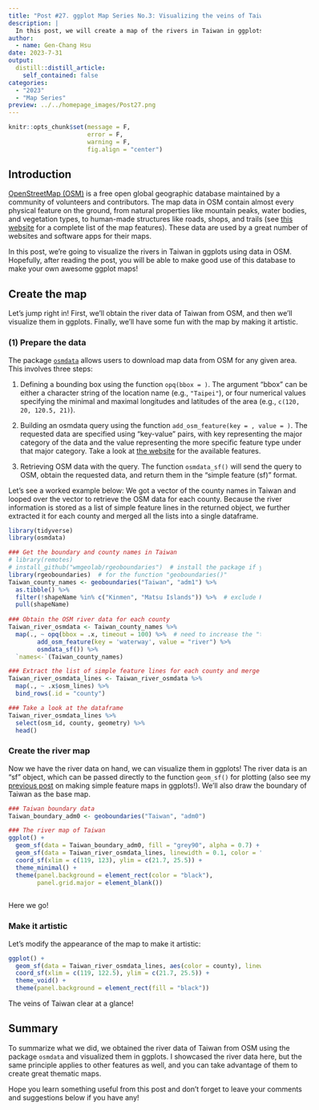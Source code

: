 ```yaml
---
title: "Post #27. ggplot Map Series No.3: Visualizing the veins of Taiwan in ggplots with `osmdata`"
description: |
  In this post, we will create a map of the rivers in Taiwan in ggplots using the package `osmdata`.
author:
  - name: Gen-Chang Hsu
date: 2023-7-31
output:
  distill::distill_article:
    self_contained: false
categories:
  - "2023"
  - "Map Series"
preview: ../../homepage_images/Post27.png
---
```


<!-- Webpage style -->

<style>
d-article a {
    color: #2780e3 !important;
      border-bottom: none !important;
}

d-article a:hover {
  color: #2780e3 !important;
    border-bottom: 2px solid !important;
}

d-byline {
  margin-left: -10% !important;
}

d-title {
  margin-left: -10%;
}

d-title h1{
  font-size: 45px;
  width: 130%;
}

d-article {
  margin-left: -10%;
}

p {
  width: 120%;
}

d-article h2 {
  width: 120%;
}

d-article h3 {
  width: 120%;
  font-size: 28px;
}

div.article-footer{
  width: 120%;
}

d-article div.sourceCode { 
  width: 120% !important;
}

d-article pre { 
  width: 120% !important;
}

div.l-body {
  width: 120% !important;
}

d-article table thead tr {
  height: 60px !important;
  width: 210px !important;
}

d-article table thead th {
  height: 60px !important;
  font-size: 22px !important;
  width: 210px !important;
}

d-article table tbody tr td {
  font-size: 21px !important;
  height: 60px !important;
  text-align: center !important;
  width: 210px !important;
}

div.l-body img {
    margin-right: 30% !important;
}

</style>

```r
knitr::opts_chunk$set(message = F, 
                      error = F, 
                      warning = F,
                      fig.align = "center")

```

<!-- Start of the article -->

## Introduction

[OpenStreetMap (OSM)](https://en.wikipedia.org/wiki/OpenStreetMap) is a free open global geographic database maintained by a community of volunteers and contributors. The map data in OSM contain almost every physical feature on the ground, from natural properties like mountain peaks, water bodies, and vegetation types, to human-made structures like roads, shops, and trails (see [this website](https://wiki.openstreetmap.org/wiki/Map_features) for a complete list of the map features). These data are used by a great number of websites and software apps for their maps.  

In this post, we're going to visualize the rivers in Taiwan in ggplots using data in OSM. Hopefully, after reading the post, you will be able to make good use of this database to make your own awesome ggplot maps!


## Create the map

Let's jump right in! First, we'll obtain the river data of Taiwan from OSM, and then we'll visualize them in ggplots. Finally, we'll have some fun with the map by making it artistic.

### (1) Prepare the data

The package [`osmdata`](https://cran.r-project.org/web/packages/osmdata/vignettes/osmdata.html#1_Introduction) allows users to download map data from OSM for any given area. This involves three steps:

1. Defining a bounding box using the function `opq(bbox = )`. The argument "bbox" can be either a character string of the location name (e.g., `"Taipei"`), or four numerical values specifying the minimal and maximal longitudes and latitudes of the area (e.g., `c(120, 20, 120.5, 21)`).

2. Building an osmdata query using the function `add_osm_feature(key = , value = )`. The requested data are specified using "key-value" pairs, with key representing the major category of the data and the value representing the more specific feature type under that major category. Take a look at [the website](https://wiki.openstreetmap.org/wiki/Map_features) for the available features. 

3. Retrieving OSM data with the query. The function `osmdata_sf()` will send the query to OSM, obtain the requested data, and return them in the "simple feature (sf)" format.

Let's see a worked example below: We got a vector of the county names in Taiwan and looped over the vector to retrieve the OSM data for each county. Because the river information is stored as a list of simple feature lines in the returned object, we further extracted it for each county and merged all the lists into a single dataframe.  

```r
library(tidyverse)
library(osmdata)

### Get the boundary and county names in Taiwan 
# library(remotes)
# install_github("wmgeolab/rgeoboundaries")  # install the package if you haven't
library(rgeoboundaries)  # for the function "geoboundaries()"
Taiwan_county_names <- geoboundaries("Taiwan", "adm1") %>% 
  as.tibble() %>% 
  filter(!shapeName %in% c("Kinmen", "Matsu Islands")) %>%  # exclude Kinmen and Matsu islands for better visualization
  pull(shapeName)
  
### Obtain the OSM river data for each county
Taiwan_river_osmdata <- Taiwan_county_names %>%
  map(., ~ opq(bbox = .x, timeout = 100) %>%  # need to increase the "timeout" (default to 25 seconds) for larger queries
        add_osm_feature(key = 'waterway', value = "river") %>%
        osmdata_sf()) %>% 
  `names<-`(Taiwan_county_names)

### Extract the list of simple feature lines for each county and merge them into a single dataframe
Taiwan_river_osmdata_lines <- Taiwan_river_osmdata %>% 
  map(., ~ .x$osm_lines) %>% 
  bind_rows(.id = "county")

### Take a look at the dataframe
Taiwan_river_osmdata_lines %>% 
  select(osm_id, county, geometry) %>% 
  head()

```

### Create the river map

Now we have the river data on hand, we can visualize them in ggplots! The river data is an "sf" object, which can be passed directly to the function `geom_sf()` for plotting (also see my [previous post](https://genchanghsu.github.io/ggGallery/posts/2023-05-24-post-26-ggplot-map-series-no2-simple-feature-maps/) on making simple feature maps in ggplots!). We'll also draw the boundary of Taiwan as the base map. 

```r
### Taiwan boundary data
Taiwan_boundary_adm0 <- geoboundaries("Taiwan", "adm0")

### The river map of Taiwan
ggplot() + 
  geom_sf(data = Taiwan_boundary_adm0, fill = "grey90", alpha = 0.7) + 
  geom_sf(data = Taiwan_river_osmdata_lines, linewidth = 0.1, color = "steelblue") + 
  coord_sf(xlim = c(119, 123), ylim = c(21.7, 25.5)) + 
  theme_minimal() + 
  theme(panel.background = element_rect(color = "black"),
        panel.grid.major = element_blank())
  
```

Here we go!

### Make it artistic

Let's modify the appearance of the map to make it artistic:

```r
ggplot() + 
  geom_sf(data = Taiwan_river_osmdata_lines, aes(color = county), linewidth = 0.1, show.legend = F) + 
  coord_sf(xlim = c(119, 122.5), ylim = c(21.7, 25.5)) + 
  theme_void() + 
  theme(panel.background = element_rect(fill = "black"))

```

The veins of Taiwan clear at a glance!

## Summary

To summarize what we did, we obtained the river data of Taiwan from OSM using the package `osmdata` and visualized them in ggplots. I showcased the river data here, but the same principle applies to other features as well, and you can take advantage of them to create great thematic maps.

Hope you learn something useful from this post and don't forget to leave your comments and suggestions below if you have any!

